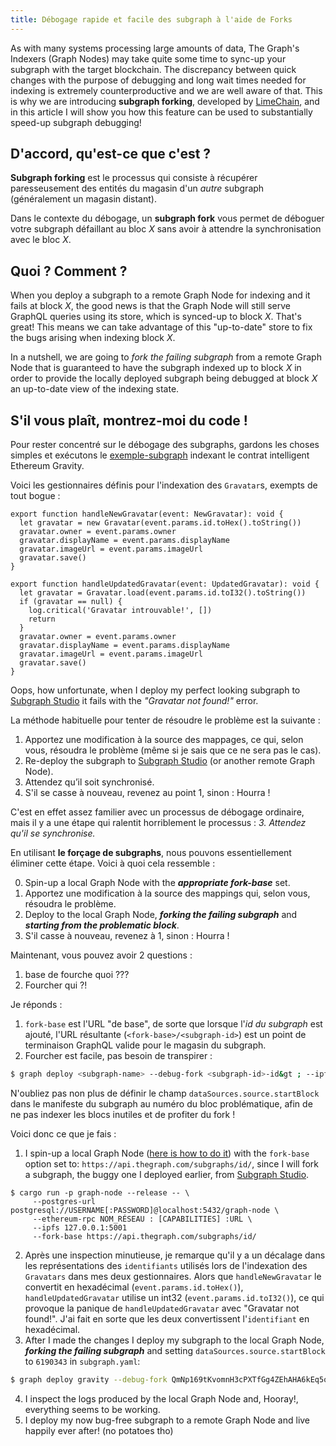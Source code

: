 ```yaml
---
title: Débogage rapide et facile des subgraph à l'aide de Forks
---
```


As with many systems processing large amounts of data, The Graph's Indexers (Graph Nodes) may take quite some time to sync-up your subgraph with the target blockchain. The discrepancy between quick changes with the purpose of debugging and long wait times needed for indexing is extremely counterproductive and we are well aware of that. This is why we are introducing **subgraph forking**, developed by [LimeChain](https://limechain.tech/), and in this article I will show you how this feature can be used to substantially speed-up subgraph debugging!

## D'accord, qu'est-ce que c'est ?

**Subgraph forking** est le processus qui consiste à récupérer paresseusement des entités du magasin d'un _autre_ subgraph (généralement un magasin distant).

Dans le contexte du débogage, un **subgraph fork** vous permet de déboguer votre subgraph défaillant au bloc _X_ sans avoir à attendre la synchronisation avec le bloc _X_.

## Quoi ? Comment ?

When you deploy a subgraph to a remote Graph Node for indexing and it fails at block _X_, the good news is that the Graph Node will still serve GraphQL queries using its store, which is synced-up to block _X_. That's great! This means we can take advantage of this "up-to-date" store to fix the bugs arising when indexing block _X_.

In a nutshell, we are going to _fork the failing subgraph_ from a remote Graph Node that is guaranteed to have the subgraph indexed up to block _X_ in order to provide the locally deployed subgraph being debugged at block _X_ an up-to-date view of the indexing state.

## S'il vous plaît, montrez-moi du code !

Pour rester concentré sur le débogage des subgraphs, gardons les choses simples et exécutons le [exemple-subgraph](https://github.com/graphprotocol/graph-tooling/tree/main/examples/ethereum-gravatar) indexant le contrat intelligent Ethereum Gravity.

Voici les gestionnaires définis pour l'indexation des `Gravatar`s, exempts de tout bogue :

```tsx
export function handleNewGravatar(event: NewGravatar): void {
  let gravatar = new Gravatar(event.params.id.toHex().toString())
  gravatar.owner = event.params.owner
  gravatar.displayName = event.params.displayName
  gravatar.imageUrl = event.params.imageUrl
  gravatar.save()
}

export function handleUpdatedGravatar(event: UpdatedGravatar): void {
  let gravatar = Gravatar.load(event.params.id.toI32().toString())
  if (gravatar == null) {
    log.critical('Gravatar introuvable!', [])
    return
  }
  gravatar.owner = event.params.owner
  gravatar.displayName = event.params.displayName
  gravatar.imageUrl = event.params.imageUrl
  gravatar.save()
}
```

Oops, how unfortunate, when I deploy my perfect looking subgraph to [Subgraph Studio](https://thegraph.com/studio/) it fails with the _"Gravatar not found!"_ error.

La méthode habituelle pour tenter de résoudre le problème est la suivante :

1. Apportez une modification à la source des mappages, ce qui, selon vous, résoudra le problème (même si je sais que ce ne sera pas le cas).
2. Re-deploy the subgraph to [Subgraph Studio](https://thegraph.com/studio/) (or another remote Graph Node).
3. Attendez qu’il soit synchronisé.
4. S'il se casse à nouveau, revenez au point 1, sinon : Hourra !

C'est en effet assez familier avec un processus de débogage ordinaire, mais il y a une étape qui ralentit horriblement le processus : _3. Attendez qu'il se synchronise._

En utilisant **le forçage de subgraphs**, nous pouvons essentiellement éliminer cette étape. Voici à quoi cela ressemble :

0. Spin-up a local Graph Node with the **_appropriate fork-base_** set.
1. Apportez une modification à la source des mappings qui, selon vous, résoudra le problème.
2. Deploy to the local Graph Node, **_forking the failing subgraph_** and **_starting from the problematic block_**.
3. S'il casse à nouveau, revenez à 1, sinon : Hourra !

Maintenant, vous pouvez avoir 2 questions :

1. base de fourche quoi ???
2. Fourcher qui ?!

Je réponds :

1. `fork-base` est l'URL "de base", de sorte que lorsque l'_id du subgraph_ est ajouté, l'URL résultante (`<fork-base>/<subgraph-id>`) est un point de terminaison GraphQL valide pour le magasin du subgraph.
2. Fourcher est facile, pas besoin de transpirer :

```bash
$ graph deploy <subgraph-name> --debug-fork <subgraph-id>-id&gt ; --ipfs http://localhost:5001 --node http://localhost:8020
```

N'oubliez pas non plus de définir le champ `dataSources.source.startBlock` dans le manifeste du subgraph au numéro du bloc problématique, afin de ne pas indexer les blocs inutiles et de profiter du fork !

Voici donc ce que je fais :

1. I spin-up a local Graph Node ([here is how to do it](https://github.com/graphprotocol/graph-node#running-a-local-graph-node)) with the `fork-base` option set to: `https://api.thegraph.com/subgraphs/id/`, since I will fork a subgraph, the buggy one I deployed earlier, from [Subgraph Studio](https://thegraph.com/studio/).

```
$ cargo run -p graph-node --release -- \
     --postgres-url postgresql://USERNAME[:PASSWORD]@localhost:5432/graph-node \
     --ethereum-rpc NOM_RÉSEAU : [CAPABILITIES] :URL \
     --ipfs 127.0.0.1:5001
     --fork-base https://api.thegraph.com/subgraphs/id/
```

2. Après une inspection minutieuse, je remarque qu'il y a un décalage dans les représentations des `identifiants` utilisés lors de l'indexation des `Gravatars` dans mes deux gestionnaires. Alors que `handleNewGravatar` le convertit en hexadécimal (`event.params.id.toHex()`), `handleUpdatedGravatar` utilise un int32 (`event.params.id.toI32()`), ce qui provoque la panique de `handleUpdatedGravatar` avec "Gravatar not found!". J'ai fait en sorte que les deux convertissent l'`identifiant` en hexadécimal.
3. After I made the changes I deploy my subgraph to the local Graph Node, **_forking the failing subgraph_** and setting `dataSources.source.startBlock` to `6190343` in `subgraph.yaml`:

```bash
$ graph deploy gravity --debug-fork QmNp169tKvomnH3cPXTfGg4ZEhAHA6kEq5oy1XDqAxqHmW --ipfs http://localhost:5001 --node http://localhost:8020
```

4. I inspect the logs produced by the local Graph Node and, Hooray!, everything seems to be working.
5. I deploy my now bug-free subgraph to a remote Graph Node and live happily ever after! (no potatoes tho)
